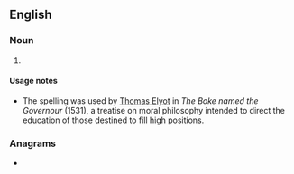 ==English==

===Noun===
{{en-noun}}

# {{lb|en|legal|rare}} {{obsolete spelling of|misprision|lang=en}}

====Usage notes====
* The spelling was used by [[w:Thomas Elyot|Thomas Elyot]] in ''The Boke named the Governour'' (1531), a treatise on moral philosophy intended to direct the education of those destined to fill high positions.

===Anagrams===
* {{anagrams|en|a=iiimnoprsss|misprisions}}